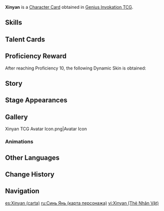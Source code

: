 {{About|the [[Character Card]]|the [[Playable Character]]|Xinyan}}
{{Genius Invokation TCG Infobox
|title       = Xinyan
|id          = 001312
|features    = Xinyan
|image       = Xinyan Character Card.png
|type        = Character Card
|health      = 10
|element     = Pyro
|faction     = Liyue
|weapon      = Claymore
|source1     = Achieve victory in [[Genius Invokation TCG/Stage/Xinyan/Friendly Fracas|Friendly Fracas (Xinyan)]]
}}
'''Xinyan''' is a [[Character Card]] obtained in [[Genius Invokation TCG]].

==Skills==
{{Genius Invokation TCG Skills Table}}

==Talent Cards==
{{Genius Invokation TCG Talent Cards Table}}

==Proficiency Reward==
After reaching Proficiency 10, the following Dynamic Skin is obtained:<br>{{TCG Card|Rockin' in a Flaming World|1|golden=1|caption=1}}

==Story==
{{Description|Time to rock!|title="Blazing Riff" Xinyan}}

==Stage Appearances==
{{Genius Invokation TCG Stage Appearances}}

==Gallery==
<gallery>
Xinyan TCG Avatar Icon.png|Avatar Icon
</gallery>

===Animations===
{{Preview
|size     = 380px
|file1    = Xinyan Dynamic Skin
|caption  = Dynamic Skin Idle Animation
}}

==Other Languages==
{{Other Languages|Transclude=Xinyan}}

==Change History==
{{Change History|4.7}}

==Navigation==
{{Genius Invokation TCG Navbox|Character Card Obtainable}}

[[es:Xinyan (carta)]]
[[ru:Синь Янь (карта персонажа)]]
[[vi:Xinyan (Thẻ Nhân Vật)]]